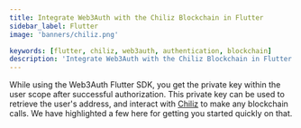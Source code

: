 ```yaml
---
title: Integrate Web3Auth with the Chiliz Blockchain in Flutter
sidebar_label: Flutter
image: 'banners/chiliz.png'

keywords: [flutter, chiliz, web3auth, authentication, blockchain]
description: 'Integrate Web3Auth with the Chiliz Blockchain in Flutter | Documentation - Web3Auth'
---
```



<SEO
  title="Integrate Web3Auth with the Chiliz Blockchain in Flutter"
  description="Integrate Web3Auth with the Chiliz Blockchain in Flutter | Documentation - Web3Auth"
  image="https://web3auth.io/docs/banners/chiliz.png"
  slug="/embedded-wallets/connect-blockchain/evm/chiliz/flutter"
/>

While using the Web3Auth Flutter SDK, you get the private key within the user scope after successful authorization. This private key can be used to retrieve the user's address, and interact with [Chiliz](https://chiliz.com) to make any blockchain calls. We have highlighted a few here for getting you started quickly on that.

<EVMInteraction />
